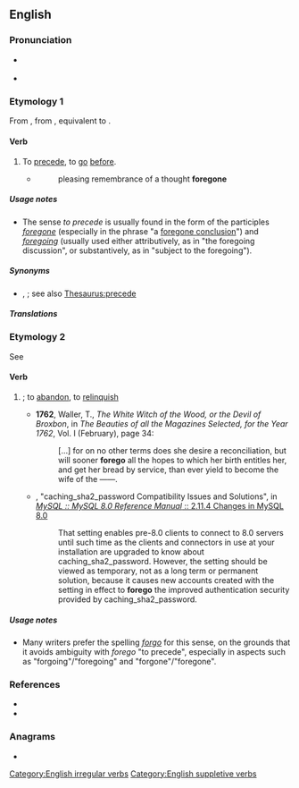 ==English==

===Pronunciation===
* {{a|UK}} {{IPA|en|/fɔːˈɡəʊ/}}
* {{homophones|en|forgo}}

===Etymology 1===
From {{inh|en|enm|forgan}}, from {{inh|en|ang|foregān}}, equivalent to {{prefix|en|fore|go}}.

====Verb====
{{en-verb|foregoes|foregoing|forewent|foregone}}

# To [[precede]], to [[go]] [[before]].
#* {{rfdatek|en|Wordsworth}}
#*: pleasing remembrance of a thought '''foregone'''

=====Usage notes=====
* The sense ''to precede'' is usually found in the form of the participles ''[[foregone]]'' (especially in the phrase "a [[foregone conclusion]]") and ''[[foregoing]]'' (usually used either attributively, as in "the foregoing discussion", or substantively, as in "subject to the foregoing").

=====Synonyms=====
* {{l|en|antecede}}, {{l|en|come before}}; see also [[Thesaurus:precede]]

=====Translations=====
{{trans-see|precede}}

===Etymology 2===
See {{m|en|forgo}}

====Verb====
{{en-verb|foregoes|foregoing|forewent|foregone}}

# {{alternative spelling of|en|forgo|nodot=1}}; to [[abandon]], to [[relinquish]]
#* '''1762''', Waller, T., ''The White Witch of the Wood, or the Devil of Broxbon'', in ''The Beauties of all the Magazines Selected, for the Year 1762'', Vol. I (February), page 34:
#*: [&hellip;] for on no other terms does she desire a reconciliation, but will sooner '''forego''' all the hopes to which her birth entitles her, and get her bread by service, than ever yield to become the wife of the ——.
#* {{rfdatek|en|MYSQL 8.0}}, "caching_sha2_password Compatibility Issues and Solutions", in [https://dev.mysql.com/doc/refman/8.0/en/upgrading-from-previous-series.html#upgrade-caching-sha2-password-compatibility-issues ''MySQL :: MySQL 8.0 Reference Manual'' :: 2.11.4 Changes in MySQL 8.0]
#*: That setting enables pre-8.0 clients to connect to 8.0 servers until such time as the clients and connectors in use at your installation are upgraded to know about caching_sha2_password. However, the setting should be viewed as temporary, not as a long term or permanent solution, because it causes new accounts created with the setting in effect to '''forego''' the improved authentication security provided by caching_sha2_password.

=====Usage notes=====
* Many writers prefer the spelling ''[[forgo]]'' for this sense, on the grounds that it avoids ambiguity with ''forego'' "to precede", especially in aspects such as "forgoing"/"foregoing" and "forgone"/"foregone".

===References===
* {{R:Century 1911}}
* {{R:Webster 1913}}

===Anagrams===
* {{anagrams|en|a=efgoor|goofer}}

[[Category:English irregular verbs]]
[[Category:English suppletive verbs]]